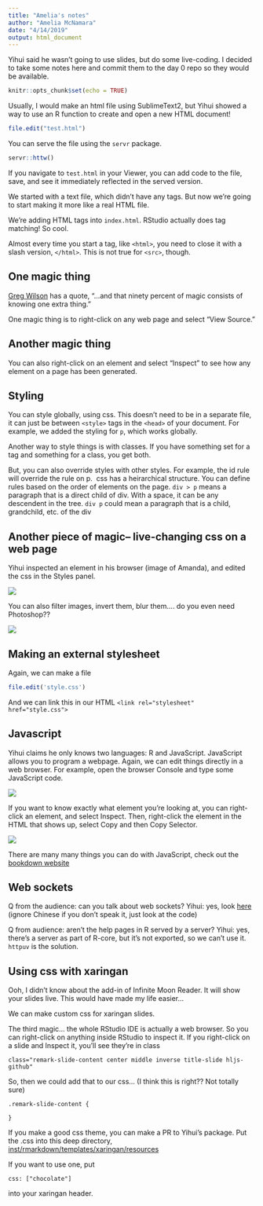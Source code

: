 ```yaml
---
title: "Amelia's notes"
author: "Amelia McNamara"
date: "4/14/2019"
output: html_document
---
```


Yihui said he wasn't going to use slides, but do some live-coding. I decided to take some notes here and commit them to the day 0 repo so they would be available. 
```r
knitr::opts_chunk$set(echo = TRUE)
```

Usually, I would make an html file using SublimeText2, but Yihui showed a way to use an R function to create and open a new HTML document!

```r
file.edit("test.html")
```

You can serve the file using the `servr` package. 

```r
servr::httw()
```

If you navigate to `test.html` in your Viewer, you can add code to the file, save, and see it immediately reflected in the served version. 

We started with a text file, which didn't have any tags. But now we're going to start making it more like a real HTML file. 

We're adding HTML tags into `index.html`. RStudio actually does tag matching! So cool. 

Almost every time you start a tag, like `<html>`, you need to close it with a slash version, `</html>`. This is not true for `<src>`, though.

## One magic thing

[Greg Wilson](http://third-bit.com/10rules/) has a quote, "…and that ninety percent of magic consists of knowing one extra thing."

One magic thing is to right-click on any web page and select "View Source."

## Another magic thing
You can also right-click on an element and select "Inspect" to see how any element on a page has been generated. 

## Styling

You can style globally, using css. This doesn't need to be in a separate file, it can just be between `<style>` tags in the `<head>` of your document. For example, we added the styling for `p`, which works globally. 

Another way to style things is with classes. If you have something set for a tag and something for a class, you get both. 

But, you can also override styles with other styles. For example, the id rule will override the rule on p. 
css has a heirarchical structure. You can define rules based on the order of elements on the page. `div > p` means a paragraph that is a direct child of div. With a space, it can be any descendent in the tree. `div p` could mean a paragraph that is a child, grandchild, etc. of the div


## Another piece of magic-- live-changing css on a web page

Yihui inspected an element in his browser (image of Amanda), and edited the css in the Styles panel. 

![](img/circle.png)

You can also filter images, invert them, blur them.... do you even need Photoshop??

![](img/invert.png)

## Making an external stylesheet

Again, we can make a file 
```r
file.edit('style.css')
```

And we can link this in our HTML `<link rel="stylesheet" href="style.css">`

## Javascript

Yihui claims he only knows two languages: R and JavaScript. JavaScript allows you to program a webpage. Again, we can edit things directly in a web browser. For example, open the browser Console and type some JavaScript code.

![](img/javascript-style.png)

If you want to know exactly what element you're looking at, you can right-click an element, and select Inspect. Then, right-click the element in the HTML that shows up, select Copy and then Copy Selector.

![](img/copy-selector.png)

There are many many things you can do with JavaScript, check out the [bookdown website](https://bookdown.org/yihui/blogdown/javascript.html)

## Web sockets

Q from the audience: can you talk about web sockets? 
Yihui: yes, look [here](https://yihui.name/cn/2018/09/r-web-server/) (ignore Chinese if you don't speak it, just look at the code)

Q from audience: aren't the help pages in R served by a server?
Yihui: yes, there's a server as part of R-core, but it's not exported, so we can't use it. `httpuv` is the solution. 


## Using css with xaringan

Ooh, I didn't know about the add-in of Infinite Moon Reader. It will show your slides live. This would have made my life easier...

We can make custom css for xaringan slides.

The third magic... the whole RStudio IDE is actually a web browser. So you can right-click on anything inside RStudio to inspect it. If you right-click on a slide and Inspect it, you'll see they're in class
```
class="remark-slide-content center middle inverse title-slide hljs-github"
```
So, then we could add that to our css... (I think this is right?? Not totally sure)
```
.remark-slide-content {

}
```

If you make a good css theme, you can make a PR to Yihui's package. Put the .css into this deep directory, [inst/rmarkdown/templates/xaringan/resources](https://github.com/yihui/xaringan/tree/master/inst/rmarkdown/templates/xaringan/resources)

If you want to use one, put
```
css: ["chocolate"]
``` 
into your xaringan header. 
